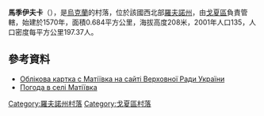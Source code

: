 {{coord|50|44|46|N|26|45|23|E|scale:30000|display=title}}

'''馬季伊夫卡'''（{{lang-uk|Матіївка}}），是[[烏克蘭|烏克蘭]]的村落，位於該國西北部[[羅夫諾州|羅夫諾州]]，由[[戈夏區|戈夏區]]負責管轄，始建於1570年，面積0.684平方公里，海拔高度208米，2001年人口135，人口密度每平方公里197.37人。

==參考資料==
* [https://web.archive.org/web/20160305003721/http://w1.c1.rada.gov.ua/pls/z7502/A005?rf7571=27281 Облікова картка с Матіївка на сайті Верховної Ради України]
* [http://weather.in.ua/ua/rovenskaja/15237 Погода в селі Матіївка]

{{DEFAULTSORT:Матіївка}}
[[Category:羅夫諾州村落|Category:羅夫諾州村落]]
[[Category:戈夏區村落|Category:戈夏區村落]]


{{Rivne-geo-stub}}